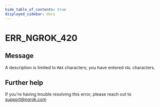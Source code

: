 ```yaml
---
hide_table_of_contents: true
displayed_sidebar: docs
---
```



# ERR_NGROK_420

## Message

A description is limited to `MAX` characters; you have entered `VAL` characters.

<ErrorDetails error="err_ngrok_420" />

## Further help

If you're having trouble resolving this error, please reach out to [support@ngrok.com](mailto:support@ngrok.com?subject=Help%20with%20ERR_NGROK_420)

